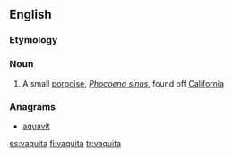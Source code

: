 ==English==

===Etymology===
{{etyl|es}}

===Noun===
{{wikipedia}}
{{en-noun}}

# A small [[porpoise]], ''[[Phocoena sinus]]'', found off [[California]]

===Anagrams===
* [[aquavit#English|aquavit]]

[[es:vaquita]]
[[fi:vaquita]]
[[tr:vaquita]]